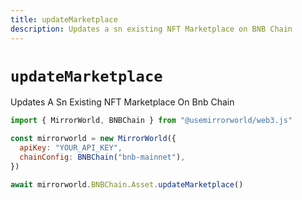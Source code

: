 ```yaml
---
title: updateMarketplace
description: Updates a sn existing NFT Marketplace on BNB Chain
---
```


# `updateMarketplace`

Updates A Sn Existing NFT Marketplace On Bnb Chain

```js
import { MirrorWorld, BNBChain } from "@usemirrorworld/web3.js"

const mirrorworld = new MirrorWorld({
  apiKey: "YOUR_API_KEY",
  chainConfig: BNBChain("bnb-mainnet"),
})

await mirrorworld.BNBChain.Asset.updateMarketplace()
```
